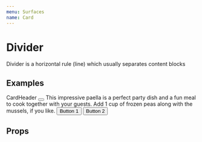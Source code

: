 ```yaml
---
menu: Surfaces
name: Card
---
```



# Divider

Divider is a horizontal rule (line) which usually separates content blocks

## Examples

<Playground>
  <Card bgColor="color10" rize={1}>
    <CardHeader fitRight>
      CardHeader
      <Addon>
        <Button round>
          <DotsThreeVertical />
        </Button>
      </Addon>
    </CardHeader>
    <CardBody color="textSecondary">
      This impressive paella is a perfect party dish and a fun meal to cook together with your
      guests. Add 1 cup of frozen peas along with the mussels, if you like.
    </CardBody>
    <CardFooter flexEnd>
      <Button>Button 1</Button>
      <Button>Button 2</Button>
    </CardFooter>
  </Card>
</Playground>

## Props

<Props of={Card} />
